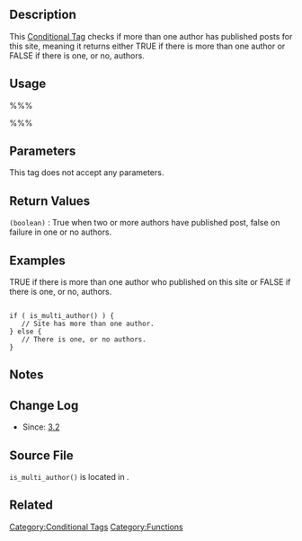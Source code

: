 {{Languages|
{{en|Function Reference/is multi author}}
{{ja|関数リファレンス/is multi author}}
}}

== Description ==

This [[Conditional Tags|Conditional Tag]] checks if more than one author has published posts for this site, meaning it returns either TRUE if there is more than one author or FALSE if there is one, or no, authors.

==Usage==

%%%<?php is_multi_author(); ?>%%%

==Parameters==

This tag does not accept any parameters. 

==Return Values==

; <tt>(boolean)</tt> : True when two or more authors have published post, false on failure in one or no authors.

==Examples==

TRUE if there is more than one author who published on this site or FALSE if there is one, or no, authors.

<pre>

if ( is_multi_author() ) {
   // Site has more than one author.
} else {
   // There is one, or no authors. 
}

</pre>

==Notes==


==Change Log==

* Since: [[Version 3.2|3.2]]

==Source File==

<tt> is_multi_author()</tt> is located in {{Trac|wp-includes/author-template.php}}.

==Related==

{{Conditional Tags}}

{{Tag Footer}}

[[Category:Conditional Tags]]
[[Category:Functions]]